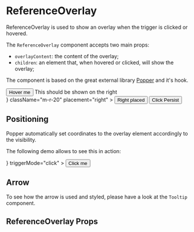 


<Meta title="Internal/Components/ReferenceOverlay" component={ReferenceOverlay} />

# ReferenceOverlay

ReferenceOverlay is used to show an overlay when the trigger is clicked or hovered.

The `ReferenceOverlay` component accepts two main props:

-   `overlayContent`: the content of the overlay;
-   `children`: an element that, when hovered or clicked, will show the overlay;

The component is based on the great external library [Popper](https://popper.js.org/) and it's hook.

<Preview>
    <Story name="Default">
        <div className="storybook-container">
            <ReferenceOverlay overlayContent="This is a simple text" className="m-r-20">
                <Button mean="positive">Hover me</Button>
            </ReferenceOverlay>
            <ReferenceOverlay overlayContent="If you need help, read the docs!" className="m-r-20">
                <Icon name="help" className="color-primary" />
            </ReferenceOverlay>
            <ReferenceOverlay
                overlayContent={
                    <div
                        style={{
                            border: '1px solid #444',
                            padding: 5,
                            marginRight: 5,
                            backgroundColor: 'white',
                        }}
                    >
                        This should be shown on the right
                    </div>
                }
                className="m-r-20"
                placement="right"
            >
                <Button mean="primary-reverse">Right placed</Button>
            </ReferenceOverlay>
            <ReferenceOverlay
                overlayContent="You can click anywhere to close this!"
                className="m-r-20"
                triggerMode="click"
                placement="bottom"
            >
                <IconControl name="settings" />
            </ReferenceOverlay>
            <ReferenceOverlay
                overlayContent="You must click the trigger to close this message!"
                className="m-r-20"
                placement="bottom"
                triggerMode="click"
                clickPersist={true}
            >
                <Button mean="primary-reverse">Click Persist</Button>
            </ReferenceOverlay>
        </div>
    </Story>
</Preview>

## Positioning

Popper automatically set coordinates to the overlay element accordingly to the visibility.

The following demo allows to see this in action:

<Preview>
    <Story name="Popper positioning">
        <div className="storybook-container">
            <div style={{ width: '100%', height: 400, overflow: 'auto' }}>
                <div style={{ width: '200%' }}>
                    <div style={{ display: 'block', height: 160 }}></div>
                    <div style={{ display: 'flex' }}>
                        <div style={{ display: 'block', width: '45%' }}></div>
                        <ReferenceOverlay
                            overlayProps={{ style: { maxWidth: 300 } }}
                            overlayContent={<Lorem paragraphs={1} />}
                            triggerMode="click"
                        >
                            <Button mean="primary">Click me</Button>
                        </ReferenceOverlay>
                        <div style={{ display: 'block', width: '45%' }}></div>
                    </div>
                    <div style={{ display: 'block', height: 400 }}></div>
                </div>
            </div>
        </div>
    </Story>
</Preview>

## Arrow

To see how the arrow is used and styled, please have a look at the `Tooltip` component.

## ReferenceOverlay Props

<Props of={ReferenceOverlay} />
